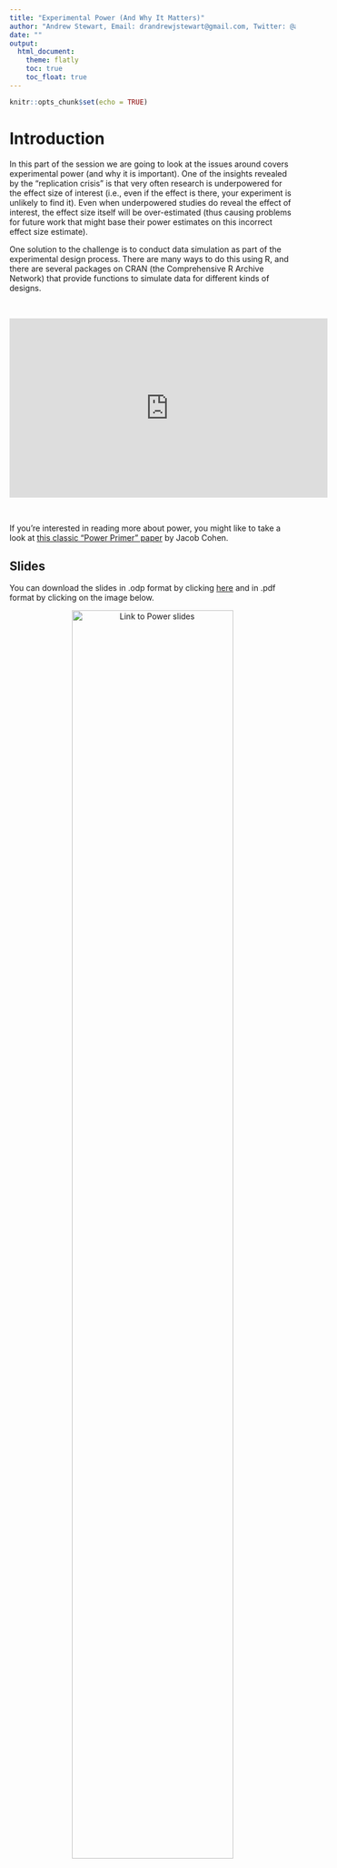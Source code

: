 ```yaml
---
title: "Experimental Power (And Why It Matters)"
author: "Andrew Stewart, Email: drandrewjstewart@gmail.com, Twitter: @ajstewart_lang"
date: ""
output: 
  html_document:
    theme: flatly
    toc: true
    toc_float: true
---
```


```r
knitr::opts_chunk$set(echo = TRUE)
```

# Introduction

In this part of the session we are going to look at the issues around covers experimental power (and why it is important). One of the insights revealed by the "replication crisis" is that very often research is underpowered for the effect size of interest (i.e., even if the effect is there, your experiment is unlikely to find it). Even when underpowered studies do reveal the effect of interest, the effect size itself will be over-estimated (thus causing problems for future work that might base their power estimates on this incorrect effect size estimate). 

One solution to the challenge is to conduct data simulation as part of the experimental design process. There are many ways to do this using R, and there are several packages on CRAN (the Comprehensive R Archive Network) that provide functions to simulate data for different kinds of designs.

&nbsp;&nbsp;

<center>

<iframe width="560" height="315" src="https://youtube.com/embed/Vf0mMSvILiM" frameborder="0" allowfullscreen></iframe>

</center>

&nbsp;&nbsp;

If you're interested in reading more about power, you might like to take a look at [this classic "Power Primer" paper](https://pubmed.ncbi.nlm.nih.gov/19565683/) by Jacob Cohen.

## Slides

You can download the slides in .odp format by clicking [here](../slides/experimental_power.odp) and in .pdf format by clicking on the image below. 
&nbsp;&nbsp;

<center>

[![Link to Power slides](../images/experimental_power.png){width=75%}](../slides/experimental_power.pdf)

</center>

&nbsp;&nbsp;

## Improve this Workshop

If you spot any issues/errors in this workshop, you can raise an issue or create a pull request for [this repo](https://github.com/ajstewartlang/13_experimental_power). 
